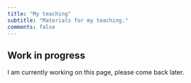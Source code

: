 ```yaml
---
title: "My teaching"
subtitle: "Materials for my teaching."
comments: false
---
```


::: {.callout-caution}
## Work in progress

I am currently working on this page, please come back later.
:::